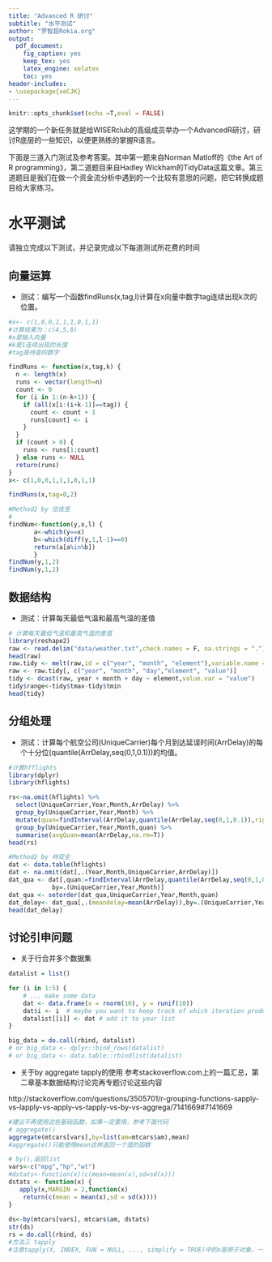 ```yaml
---
title: "Advanced R 研讨"
subtitle: "水平测试"
author: "罗智超Rokia.org"
output: 
  pdf_document: 
    fig_caption: yes
    keep_tex: yes
    latex_engine: xelatex
    toc: yes
header-includes:
- \usepackage{xeCJK}
---
```


```r
knitr::opts_chunk$set(echo =T,eval = FALSE)
```

这学期的一个新任务就是给WISERclub的高级成员举办一个AdvancedR研讨，研讨R底层的一些知识，以便更熟练的掌握R语言。

下面是三道入门测试及参考答案。其中第一题来自Norman Matloff的《the Art of R programming》，第二道题目来自Hadley Wickham的TidyData这篇文章。第三道题目是我们在做一个资金流分析中遇到的一个比较有意思的问题，把它转换成题目给大家练习。


# 水平测试

请独立完成以下测试，并记录完成以下每道测试所花费的时间

## 向量运算

- 测试：编写一个函数findRuns(x,tag,l)计算在x向量中数字tag连续出现k次的位置。

```r
#x<- c(1,0,0,1,1,1,0,1,1)
#计算结果为：c(4,5,8)
#x是输入向量
#k是1连续出现的长度
#tag是待查的数字

findRuns <- function(x,tag,k) {
  n <- length(x)
  runs <- vector(length=n)
  count <- 0
  for (i in 1:(n-k+1)) {
    if (all(x[i:(i+k-1)]==tag)) {
      count <- count + 1
      runs[count] <- i
    }
  }
  if (count > 0) {
    runs <- runs[1:count]
  } else runs <- NULL
  return(runs)
}
x<- c(1,0,0,1,1,1,0,1,1)

findRuns(x,tag=0,2)


```

```r
#Method2 by 伍佳昱 
#
findNum<-function(y,x,l) {
       a<-which(y==x)
       b<-which(diff(y,1,l-1)==0)
       return(a[a%in%b])
       }
findNum(y,1,2)
findNum(y,1,2)

```

## 数据结构

- 测试：计算每天最低气温和最高气温的差值

```r
# 计算每天最低气温和最高气温的差值
library(reshape2)
raw <- read.delim("data/weather.txt",check.names = F, na.strings = ".")
head(raw)
raw.tidy <- melt(raw,id = c("year", "month", "element"),variable.name = "day", na.rm = TRUE)
raw <- raw.tidy[, c("year", "month", "day","element", "value")]
tidy <- dcast(raw, year + month + day ~ element,value.var = "value")
tidy$range<-tidy$tmax-tidy$tmin
head(tidy)
```

## 分组处理

- 测试：计算每个航空公司(UniqueCarrier)每个月到达延误时间(ArrDelay)的每个十分位(quantile(ArrDelay,seq(0,1,0.1)))的均值。

```r
#计算hfflights
library(dplyr)
library(hflights)

rs<-na.omit(hflights) %>% 
  select(UniqueCarrier,Year,Month,ArrDelay) %>%
  group_by(UniqueCarrier,Year,Month) %>%
  mutate(quan=findInterval(ArrDelay,quantile(ArrDelay,seq(0,1,0.1)),rightmost.closed = TRUE)) %>% 
  group_by(UniqueCarrier,Year,Month,quan) %>%
  summarise(avgQuan=mean(ArrDelay,na.rm=T))
head(rs)

```

```r
#Method2 by 林双全
dat <- data.table(hflights)
dat <- na.omit(dat[,.(Year,Month,UniqueCarrier,ArrDelay)])
dat_qua <- dat[,quan:=findInterval(ArrDelay,quantile(ArrDelay,seq(0,1,0.1)),rightmost.closed = TRUE),
            by=.(UniqueCarrier,Year,Month)]
dat_qua <- setorder(dat_qua,UniqueCarrier,Year,Month,quan)
dat_delay<- dat_qua[,.(meandelay=mean(ArrDelay)),by=.(UniqueCarrier,Year,Month,quan)]
head(dat_delay)
```

## 讨论引申问题

- 关于行合并多个数据集

```r
datalist = list()

for (i in 1:5) {
    # ... make some data
    dat <- data.frame(x = rnorm(10), y = runif(10))
    dat$i <- i  # maybe you want to keep track of which iteration produced it?
    datalist[[i]] <- dat # add it to your list
}

big_data = do.call(rbind, datalist)
# or big_data <- dplyr::bind_rows(datalist)
# or big_data <- data.table::rbindlist(datalist)
```

- 关于by aggregate tapply的使用
参考stackoverflow.com上的一篇汇总，第二章基本数据结构讨论完再专题讨论这些内容

http://stackoverflow.com/questions/3505701/r-grouping-functions-sapply-vs-lapply-vs-apply-vs-tapply-vs-by-vs-aggrega/7141669#7141669

```r
#建议不再使用这些基础函数，如果一定要用，参考下面代码
# aggregate()
aggregate(mtcars[vars],by=list(am=mtcars$am),mean)
#aggregate()只能使用mean这样返回一个值的函数

# by(),返回list
vars<-c("mpg","hp","wt")
#dstats<-function(x)(c(mean=mean(x),sd=sd(x)))
dstats <- function(x) {
   apply(x,MARGIN = 2,function(x) 
    return(c(mean = mean(x),sd = sd(x))))
}
 
ds<-by(mtcars[vars], mtcars$am, dstats)
str(ds)
rs = do.call(rbind, ds)
#方法三 tapply
#注意tapply(X, INDEX, FUN = NULL, ..., simplify = TRUE)中的x是原子对象，一般为向量。


```

